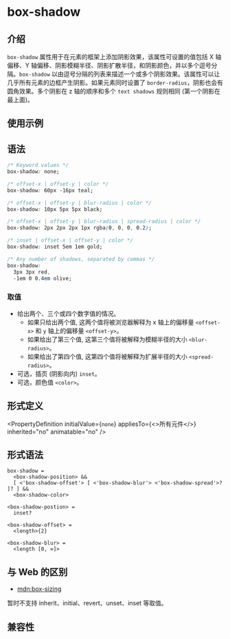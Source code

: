 # box-shadow

## 介绍

`box-shadow` 属性用于在元素的框架上添加阴影效果，该属性可设置的值包括 X 轴偏移、Y 轴偏移、阴影模糊半径、阴影扩散半径，和阴影颜色，并以多个逗号分隔。`box-shadow` 以由逗号分隔的列表来描述一个或多个阴影效果。该属性可以让几乎所有元素的边框产生阴影。如果元素同时设置了 `border-radius`，阴影也会有圆角效果。多个阴影在 z 轴的顺序和多个 `text shadows` 规则相同 (第一个阴影在最上面)。

## 使用示例


<Go
  example="css-api"
  defaultFile="src/box-shadow/App.tsx"
  img="/assets/doc/css/box-shadow.jpg"
  defaultEntryFile="dist/box-shadow.lynx.bundle"
  entry="src/box-shadow"
/>

## 语法

```css
/* Keyword values */
box-shadow: none;

/* offset-x | offset-y | color */
box-shadow: 60px -16px teal;

/* offset-x | offset-y | blur-radius | color */
box-shadow: 10px 5px 5px black;

/* offset-x | offset-y | blur-radius | spread-radius | color */
box-shadow: 2px 2px 2px 1px rgba(0, 0, 0, 0.2);

/* inset | offset-x | offset-y | color */
box-shadow: inset 5em 1em gold;

/* Any number of shadows, separated by commas */
box-shadow:
  3px 3px red,
  -1em 0 0.4em olive;
```

### 取值

- 给出两个、三个或四个数字值的情况。
  - 如果只给出两个值, 这两个值将被浏览器解释为 x 轴上的偏移量 `<offset-x>` 和 `y` 轴上的偏移量 `<offset-y>`。
  - 如果给出了第三个值, 这第三个值将被解释为模糊半径的大小 `<blur-radius>`。
  - 如果给出了第四个值, 这第四个值将被解释为扩展半径的大小 `<spread-radius>`。
- 可选，插页 (阴影向内) `inset`。
- 可选，颜色值 `<color>`。

## 形式定义


<PropertyDefinition
  initialValue={<code>none</code>}
  appliesTo={<>所有元件</>}
  inherited="no"
  animatable="no"
/>

## 形式语法

```
box-shadow =
  <box-shadow-position> &&
  [ <'box-shadow-offset'> [ <'box-shadow-blur'> <'box-shadow-spread'>? ]? ] &&
  <box-shadow-color>

<box-shadow-postion> =
  inset?

<box-shadow-offset> =
  <length>{2}

<box-shadow-blur> =
  <length [0, ∞]>

```

## 与 Web 的区别

- [mdn:box-sizing](https://developer.mozilla.org/en-US/docs/Web/CSS/box-shadow)

暂时不支持 inherit、initial、revert、unset、inset 等取值。

## 兼容性


<LegacyCompatTable metadata="css/properties/box-shadow" />

